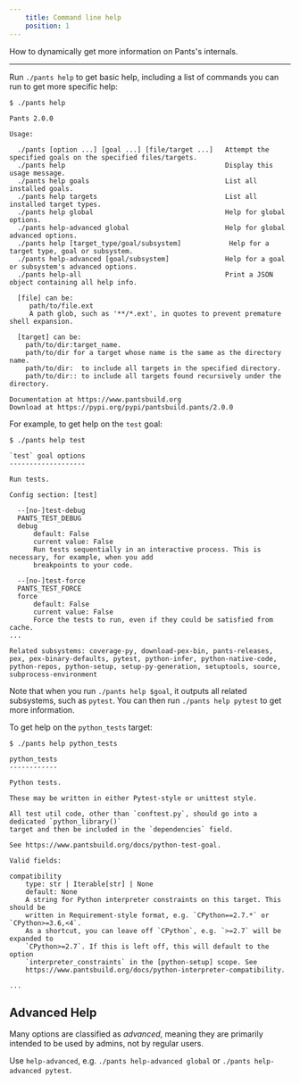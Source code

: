 ```yaml
---
    title: Command line help
    position: 1
---
```



How to dynamically get more information on Pants's internals.

---

Run `./pants help` to get basic help, including a list of commands you can run to get more specific help:

```text title="title="Shell""
$ ./pants help

Pants 2.0.0

Usage:

  ./pants [option ...] [goal ...] [file/target ...]   Attempt the specified goals on the specified files/targets.
  ./pants help                                        Display this usage message.
  ./pants help goals                                  List all installed goals.
  ./pants help targets                                List all installed target types.
  ./pants help global                                 Help for global options.
  ./pants help-advanced global                        Help for global advanced options.
  ./pants help [target_type/goal/subsystem]            Help for a target type, goal or subsystem.
  ./pants help-advanced [goal/subsystem]              Help for a goal or subsystem's advanced options.
  ./pants help-all                                    Print a JSON object containing all help info.

  [file] can be:
     path/to/file.ext
     A path glob, such as '**/*.ext', in quotes to prevent premature shell expansion.

  [target] can be:
    path/to/dir:target_name.
    path/to/dir for a target whose name is the same as the directory name.
    path/to/dir:  to include all targets in the specified directory.
    path/to/dir:: to include all targets found recursively under the directory.

Documentation at https://www.pantsbuild.org
Download at https://pypi.org/pypi/pantsbuild.pants/2.0.0
```

For example, to get help on the `test` goal:

```text title="title="Shell""
$ ./pants help test

`test` goal options
-------------------

Run tests.

Config section: [test]

  --[no-]test-debug
  PANTS_TEST_DEBUG
  debug
      default: False
      current value: False
      Run tests sequentially in an interactive process. This is necessary, for example, when you add
      breakpoints to your code.

  --[no-]test-force
  PANTS_TEST_FORCE
  force
      default: False
      current value: False
      Force the tests to run, even if they could be satisfied from cache.
...

Related subsystems: coverage-py, download-pex-bin, pants-releases, pex, pex-binary-defaults, pytest, python-infer, python-native-code, python-repos, python-setup, setup-py-generation, setuptools, source, subprocess-environment
```

Note that when you run `./pants help $goal`, it outputs all related subsystems, such as `pytest`. You can then run `./pants help pytest` to get more information.

To get help on the `python_tests` target:

```text title="title="Shell""
$ ./pants help python_tests

python_tests
------------

Python tests.

These may be written in either Pytest-style or unittest style.

All test util code, other than `conftest.py`, should go into a dedicated `python_library()`
target and then be included in the `dependencies` field.

See https://www.pantsbuild.org/docs/python-test-goal.

Valid fields:

compatibility
    type: str | Iterable[str] | None
    default: None
    A string for Python interpreter constraints on this target. This should be
    written in Requirement-style format, e.g. `CPython==2.7.*` or `CPython>=3.6,<4`.
    As a shortcut, you can leave off `CPython`, e.g. `>=2.7` will be expanded to
    `CPython>=2.7`. If this is left off, this will default to the option
    `interpreter_constraints` in the [python-setup] scope. See
    https://www.pantsbuild.org/docs/python-interpreter-compatibility.

...
```

## Advanced Help

Many options are classified as _advanced_, meaning they are primarily intended to be used by admins, not by regular users.

Use `help-advanced`, e.g. `./pants help-advanced global` or `./pants help-advanced pytest`.
